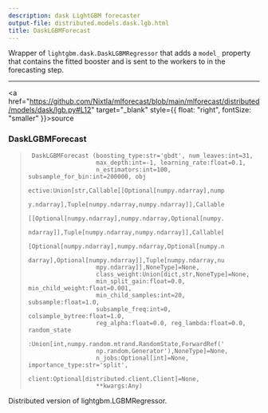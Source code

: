 ```yaml
---
description: dask LightGBM forecaster
output-file: distributed.models.dask.lgb.html
title: DaskLGBMForecast
---
```



Wrapper of `lightgbm.dask.DaskLGBMRegressor` that adds a `model_`
property that contains the fitted booster and is sent to the workers to
in the forecasting step.

------------------------------------------------------------------------

<a
href="https://github.com/Nixtla/mlforecast/blob/main/mlforecast/distributed/models/dask/lgb.py#L12"
target="_blank" style={{ float: "right", fontSize: "smaller" }}>source</a>

### DaskLGBMForecast

> ``` text
>  DaskLGBMForecast (boosting_type:str='gbdt', num_leaves:int=31,
>                    max_depth:int=-1, learning_rate:float=0.1,
>                    n_estimators:int=100, subsample_for_bin:int=200000, obj
>                    ective:Union[str,Callable[[Optional[numpy.ndarray],nump
>                    y.ndarray],Tuple[numpy.ndarray,numpy.ndarray]],Callable
>                    [[Optional[numpy.ndarray],numpy.ndarray,Optional[numpy.
>                    ndarray]],Tuple[numpy.ndarray,numpy.ndarray]],Callable[
>                    [Optional[numpy.ndarray],numpy.ndarray,Optional[numpy.n
>                    darray],Optional[numpy.ndarray]],Tuple[numpy.ndarray,nu
>                    mpy.ndarray]],NoneType]=None,
>                    class_weight:Union[dict,str,NoneType]=None,
>                    min_split_gain:float=0.0, min_child_weight:float=0.001,
>                    min_child_samples:int=20, subsample:float=1.0,
>                    subsample_freq:int=0, colsample_bytree:float=1.0,
>                    reg_alpha:float=0.0, reg_lambda:float=0.0, random_state
>                    :Union[int,numpy.random.mtrand.RandomState,ForwardRef('
>                    np.random.Generator'),NoneType]=None,
>                    n_jobs:Optional[int]=None, importance_type:str='split',
>                    client:Optional[distributed.client.Client]=None,
>                    **kwargs:Any)
> ```

Distributed version of lightgbm.LGBMRegressor.

